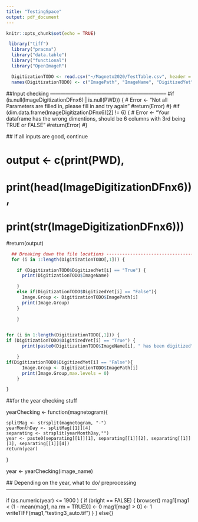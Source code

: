 ```yaml
---
title: "TestingSpace"
output: pdf_document
---
```


```r
knitr::opts_chunk$set(echo = TRUE)
```
```r
 library("tiff")
  library("pracma")
  library("data.table")
  library("functional")
  library("OpenImageR")

  DigitizationTODO <- read.csv("~/Magneto2020/TestTable.csv", header = FALSE)
  names(DigitizationTODO) <- c("ImagePath", "ImageName", "DigitizedYet", "DigitizationPath", "DigitizationName", "ErrorWhenDigitized")
```
  ##Input checking --------------------------------------------------------------------
  #if (is.null(ImageDigitizationDFnx6) | is.null(PWD)) {
   # Error <- "Not all Parameters are filled in, please fill in and try again"
    #return(Error)
  #}
  #if (dim.data.frame(ImageDigitizationDFnx6)[2] != 6) {
   # Error <- "Your dataframe has the wrong dimentions, should be 6 columns with 3rd being TRUE or FALSE"
    #return(Error)
  #}

  ## If all inputs are good, continue

#  output <- c(print(PWD),
#              print(head(ImageDigitizationDFnx6)),
#              print(str(ImageDigitizationDFnx6)))
#return(output)
```r
  ## Breaking down the file locations -------------------------------------------------
  for (i in 1:length(DigitizationTODO[,1])) {

    if (DigitizationTODO$DigitizedYet[i] == "True") {
      print(DigitizationTODO$ImageName)

    }
    else if(DigitizationTODO$DigitizedYet[i] == "False"){
      Image.Group <- DigitizationTODO$ImagePath[i]
      print(Image.Group)
    }

    }
  
```

```r
for (i in 1:length(DigitizationTODO[,1])) {
if (DigitizationTODO$DigitizedYet[i] == "True") {
      print(paste0(DigitizationTODO$ImageName[i], " has been digitized"))

    }
if(DigitizationTODO$DigitizedYet[i] == "False"){
      Image.Group <- DigitizationTODO$ImagePath[i]
      print(Image.Group,max.levels = 0)
    }

}


```

##for the year checking stuff

 yearChecking <- function(magnetogram){

    splitMag <- strsplit(magnetogram, "-")
    yearMonthDay <- splitMag[[1]][4]
    separating <- strsplit(yearMonthDay,"")
    year <- paste0(separating[[1]][1], separating[[1]][2], separating[[1]][3], separating[[1]][4])
    return(year)
  }

 year <- yearChecking(image_name)

  ## Depending on the year, what to do/ preprocessing -----------------------------------------------------

  if (as.numeric(year) <= 1900 ) {
    if (bright == FALSE) {
      browser()
      mag1[mag1 < (1 - mean(mag1, na.rm = TRUE))] <- 0
      mag1[mag1 > 0] <- 1
      writeTIFF(mag1,"testing3_auto.tif")
    }
  }
  else{}
